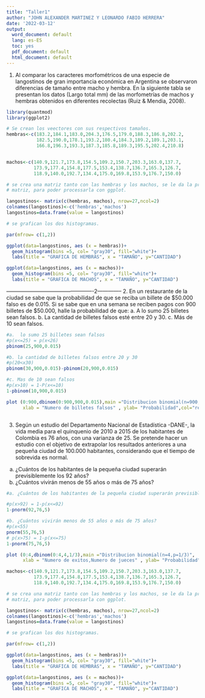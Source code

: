 ```yaml
---
title: "Taller1"
author: "JOHN ALEXANDER MARTINEZ Y LEONARDO FABIO HERRERA"
date: '2022-03-12'
output:
  word_document: default
  lang: es-ES
  toc: yes
  pdf_document: default
  html_document: default
---
```




1.	Al comparar los caracteres morfométricos de una especie de langostinos de gran importancia económica en Argentina se observaron diferencias de tamaño entre macho y hembra. En la siguiente tabla se presentan los datos (Largo total mm) de las morfometrías de machos y hembras obtenidos en diferentes recolectas (Ruiz & Mendia, 2008). 



```r



library(quantmod)
library(ggplot2)

# Se crean los veectores con sus respectivos tamaños.
hembras<-c(183.2,184.1,183.0,204.3,176.5,179.0,188.3,186.8,202.2,
           182.5,190.0,178.1,193.2,180.4,184.3,189.2,189.1,203.1,
           166.8,196.3,193.3,187.3,185.8,189.3,195.5,202.4,210.8)


machos<-c(140.9,121.7,173.8,154.5,109.2,150.7,203.3,163.0,137.7,
          173.9,177.4,154.8,177.5,153.4,138.7,136.7,165.3,126.7,
          118.9,140.0,192.7,134.4,175.0,169.8,153.9,176.7,150.0)

# se crea una matriz tanto con las hembras y los machos, se le da la propiedad de frame a la 
# matriz, para poder processarla con ggplot.

langostinos<- matrix(c(hembras, machos), nrow=27,ncol=2)
colnames(langostinos)<-c('hembras','machos')
langostinos=data.frame(value = langostinos)

# se grafican los dos histogramas.

par(mfrow= c(1,2))  

ggplot(data=langostinos, aes (x = hembras))+
  geom_histogram(bins =5, col= "gray30", fill="white")+
  labs(title = "GRAFICA DE HEMBRAS", x = "TAMAÑO", y="CANTIDAD")

ggplot(data=langostinos, aes (x = machos))+
  geom_histogram(bins =5, col= "gray30", fill="white")+
  labs(title = "GRAFICA DE MACHOS", x = "TAMAÑO", y="CANTIDAD")


```





-------------------------------------------------2--------------
2.	En un restaurante de la ciudad se sabe que la probabilidad de que se reciba 
un billete de $50.000 falso es de 0.015. Si se sabe que en una semana se reciben 
pagos con 900 billetes de $50.000, halle la probabilidad de que: 
a. A lo sumo 25 billetes sean falsos.
b. La cantidad de billetes falsos esté entre 20 y 30.
c. Más de 10 sean falsos.


```r
#a.  lo sumo 25 billetes sean falsos
#p(x<=25) = p(x<26)
pbinom(25,900,0.015)

#b. la cantidad de billetes falsos entre 20 y 30
#p(20<x30)
pbinom(30,900,0.015)-pbinom(20,900,0.015)

#c. Mas de 10 sean falsos
#p(x>10) = 1-P(x<=10)
1-pbinom(10,900,0.015)

plot (0:900,dbinom(0:900,900,0.015),main ="Distribucion binomial(n=900,p=0.015)",
      xlab = "Numero de billetes falsos" , ylab= "Probabilidad",col="red", pch=15)



```



3.  Según un estudio del Departamento Nacional de Estadística -DANE-, la vida media para el quinquenio de 2010 a 2015 de los habitantes de Colombia es 76 años, con una varianza de 25. Se pretende hacer un estudio con el objetivo de extrapolar los resultados anteriores a una pequeña ciudad de 100.000 habitantes, considerando que el tiempo de sobrevida es normal.
a. ¿Cuántos de los habitantes de la pequeña ciudad superarán previsiblemente los 92 años?
b. ¿Cuántos vivirán menos de 55 años o más de 75 años?



```r
#a. ¿Cuántos de los habitantes de la pequeña ciudad superarán previsiblemente los 92 años?

#p(x>92) = 1-p(x<=92)
1-pnorm(92,76,5)

#b. ¿Cuántos vivirán menos de 55 años o más de 75 años?
#p(x<55)  
pnorm(55,76,5)
# p(x>75) = 1-p(x<=75)
1-pnorm(75,76,5)

plot (0:4,dbinom(0:4,4,1/3),main ="Distribucion binomial(n=4,p=1/3)",
      xlab = "Numero de exitos,Numero de jueces" , ylab= "Probabilidad",col="red", pch=15)

machos<-c(140.9,121.7,173.8,154.5,109.2,150.7,203.3,163.0,137.7,
          173.9,177.4,154.8,177.5,153.4,138.7,136.7,165.3,126.7,
          118.9,140.0,192.7,134.4,175.0,169.8,153.9,176.7,150.0)

# se crea una matriz tanto con las hembras y los machos, se le da la propiedad de frame a la 
# matriz, para poder processarla con ggplot.

langostinos<- matrix(c(hembras, machos), nrow=27,ncol=2)
colnames(langostinos)<-c('hembras','machos')
langostinos=data.frame(value = langostinos)

# se grafican los dos histogramas.

par(mfrow= c(1,2))  

ggplot(data=langostinos, aes (x = hembras))+
  geom_histogram(bins =5, col= "gray30", fill="white")+
  labs(title = "GRAFICA DE HEMBRAS", x = "TAMAÑO", y="CANTIDAD")

ggplot(data=langostinos, aes (x = machos))+
  geom_histogram(bins =5, col= "gray30", fill="white")+
  labs(title = "GRAFICA DE MACHOS", x = "TAMAÑO", y="CANTIDAD")

  
```

